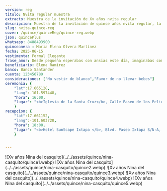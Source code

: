 ```yaml
---
version: reg
titulo: Nvita regular muestra
extracto: Muestra de la invitación de Xv años nvita regular
descripcion: Muestra de la invitación de quince años nvita regular, la más vendida de las invitaciones que te ofrecemos.
slug: nvita-quince-reg
cover: /quince/quinceReg/quince-reg.webp
json: quincePlus
whatsapp: 8488493900
quinceanera : Maria Elena Olvera Martínez
fecha: 2025-06-15
vestimenta: Formal Elegante
frase_amor: Desde pequeña esperabas con ansias este día, imaginabas compartirlo con todas las personas que amas. Por fin llegó el día y es tal y como lo soñaste.
beneficiario: Elena Ramirez
banco: Banco Santander
cuenta: 123456789
consideraciones: ["No vestir de blanco","Favor de no llevar bebes"]
ceremonia: {
    "lat":17.665128, 
    "lang":-101.597448,
    "hora": 16:00,
    "lugar": "<b>Iglesia de la Santa Cruz</b>, Calle Paseo de los Pelicanos 40883, Ixtapa Gro. (frente a la Moraleja)"
    }
recepcion: {
    "lat":17.661152, 
    "lang":-101.603728,
    "hora": 18:00,
    "lugar": "<b>Hotel SunScape Ixtapa </b>, Blvd. Paseo Ixtapa S/N-A, 40884 Zihuatanejo, Gro Blvd. Paseo Ixtapa S/N-A, 40884 Zihuatanejo, Gro."
    }


---
```





  <Encabezados texto="Mis XV años" />
   <ParrafosLibres texto="El anhelo de todo padre es ver a su hija transformarse de una niña feliz a una mujer segura de sí. Y más orgulloso no podría estar y por eso contigo quiero celebra." />

  <section class="grid contenido">
    <div class="conte-cartas">
      <Cartas icono="mdi:clipboard-text-date-outline" titulo="Fecha de mis XV años" fecha={frontmatter.fecha}/>
      <Cartas icono="mdi:list-status" titulo="Detalles" array={frontmatter.consideraciones}/>
      <Cartas icono="mdi:clothes-hanger" titulo="Código de vestimenta" codigo={frontmatter.vestimenta} />
    </div>
  </section>

  <section class="grid contenido">
    <Frase frase={frontmatter.frase_amor} />
  </section>

  <section class="grid pantalla">
        <Galeria>
      ![Xv años Nina del casquito](../../assets/quince/nina-casquito/quince1.webp)
    ![Xv años Nina del casquito](../../assets/quince/nina-casquito/quince2.webp)
    ![Xv años Nina del casquito](../../assets/quince/nina-casquito/quince3.webp)
    ![Xv años Nina del casquito](../../assets/quince/nina-casquito/quince4.webp)
    ![Xv años Nina del casquito](../../assets/quince/nina-casquito/quince5.webp)
    </Galeria>
  </section>

  <Encabezados  texto="El Lugar" />
  <section class="grid contenido fondo-mitad">
     <ParrafosLibres texto="Te compartimos la ubicación, te esperamos en la ceremonia religiosa y en
      la fiesta de XV años" />
    <div id="zigzag">
      <BloqueMapa
        encabezado="Ceremonia"
        dir={frontmatter.ceremonia.lugar}
        horario={frontmatter.ceremonia.hora}
        lat={frontmatter.ceremonia.lat}
        lng={frontmatter.ceremonia.lang}
        mapName="mapa1"
      />
      <BloqueMapa
        encabezado="Recepción"
        dir={frontmatter.recepcion.lugar}
        horario={frontmatter.recepcion.hora}
        lat={frontmatter.recepcion.lat}
        lng={frontmatter.recepcion.lang}
        mapName="mapa2"
      />
    </div>
  </section>

    
  <section class="grid contenido">
    <Regalos
      frase="El regalo más importante será tu presencia, te agradecemos si aparte nos deseas hacer un regalo en este día tan especial."
      beneficiario={frontmatter.beneficiario}
      banco={frontmatter.banco}
      cuenta={frontmatter.cuenta}
    />
  </section>

  <section class="grid contenido">
    <Contador fecha={frontmatter.fecha} />
  </section>

  <section>
    <Confirmacion whatsapp={frontmatter.whatsapp} dias_antes={7} version={frontmatter.version} client:only="react" />
  </section>
 

   <Ventas costo="990" stripe="https://buy.stripe.com/7sIbKZfQE5DJ1K8eUX" version={frontmatter.version} tipo="quince" />